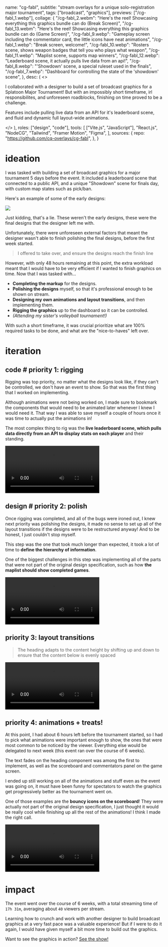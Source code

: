   name: "cg-fabl",
  subtitle: "stream overlays for a unique solo-registration major tournament",
  tags: ["broadcast", "graphics"],
  previews: ["/cg-fabl_1.webp"],
  collage: {
    "/cg-fabl_2.webm":
      "Here's the reel! Showcasing everything this graphics bundle can do (Break Screen)",
    "/cg-fabl_13.webm":
      "Here's the reel! Showcasing everything this graphics bundle can do (Game Screen)",
    "/cg-fabl_9.webp":
      "Gameplay screen including the commentator card, the little icons have neat animations",
    "/cg-fabl_1.webp": "Break screen, welcome!",
    "/cg-fabl_10.webp":
      "Rosters scene, shows weapon badges that tell you who plays what weapon",
    "/cg-fabl_11.webp": "Maplist scene, supports map winners",
    "/cg-fabl_12.webp":
      "Leaderboard scene, it actually pulls live data from an api!",
    "/cg-fabl_8.webp": "'Showdown' scene, a special ruleset used in the finals",
    "/cg-fabl_7.webp":
      "Dashboard for controlling the state of the 'showdown' scene",
  },
  desc: (
    <>
      <p>
        I collaborated with a designer to build a set of broadcast graphics for
        a Splatoon Major Tournament! But with an impossibly short timeframe, irl
        responsibilites, and unforeseen roadblocks, finishing on time proved to
        be a challenge.
      </p>
      <p>
        Features include pulling live data from an API for it's leaderboard
        scene, and fluid and dynamic full layout-wide animations.
      </p>
    </>
  ),
  roles: ["design", "code"],
  tools: [
    ["Vite.js", "JavaScript"],
    "React.js",
    "NodeCG",
    "Tailwind",
    "Framer Motion",
    "Figma",
  ],
  sources: {
    repo: "https://github.com/cq-overlays/cg-fabl",
  },
}

# ideation

I was tasked with building a set of broadcast graphics for a major tournament 5 days before the event. It included a leaderboard scene that connected to a public API, and a unique "Showdown" scene for finals day, with custom map states such as pick/ban.

Here's an example of some of the early designs:

![](/cg-fabl_3.webp)

Just kidding, that's a lie. These weren't the early designs, these were the final designs that the designer left me with.

Unfortunately, there were unforeseen external factors that meant the designer wasn't able to finish polishing the final designs, before the first week started.

> I offered to take over, and ensure the designs reach the finish line

However, with only 48 hours remaining at this point, the extra workload meant that I would have to be very efficient if I wanted to finish graphics on time. Now that I was tasked with...

- **Completing the markup** for the designs.
- **Polishing the designs** myself, so that it's professional enough to be shown on stream.
- **Designing my own animations and layout transitions**, and then implementing them.
- **Rigging the graphics** up to the dashboard so it can be controlled.
- _(Attending my sister's volleyball tournament!)_

With such a short timeframe, it was crucial prioritize what are 100% required tasks to be done, and what are the "nice-to-haves" left over.

# iteration

## code # priority 1: rigging

<Topic code>

Rigging was top priority, no matter what the designs look like, if they can't be controlled, we don't have an event to show. So that was the first thing that I worked on implementing.

Although animations were not being worked on, I made sure to bookmark the components that would need to be animated later whenever I knew I would need it. That way I was able to save myself a couple of hours once it was time to actually put the animations in!

The most complex thing to rig was the **live leaderboard scene, which pulls data directly from an API to display stats on each player** and their standing.

![The dashboard scene! Pulls live data directly from an API, also supports pagination](/cg-fabl_14.webm)

</Topic>

## design # priority 2: polish

<Topic design>

Once rigging was completed, and all of the bugs were ironed out, I knew next priority was polishing the designs, it made no sense to set up all of the layout transitions if the designs were to be restructured anyway! And to be honest, I just couldn't stop myself.

This step was the one that took much longer than expected, it took a lot of time to **define the hierarchy of information**.

One of the biggest challenges in this step was implementing all of the parts that were not part of the original design specification, such as how **the maplist should show completed games**.

![A before/after of the roster screen](/cg-fabl_6.webm)

</Topic>

## priority 3: layout transitions

> The heading adapts to the content height by shifting up and down to ensure that the content below is evenly spaced

![The text inside the heading component fades to showcase whatever is relevant for the active page](/cg-fabl_4.webm)

## priority 4: animations + treats!

At this point, I had about 6 hours left before the tournament started, so I had to pick what animations were important enough to show, the ones that were most common to be noticed by the viewer. Everything else would be delegated to next week (this event ran over the course of 6 weeks).

The text fades on the heading component was among the first to implement, as well as the scoreboard and commentators panel on the game screen.

I ended up still working on all of the animations and stuff even as the event was going on, it must have been funny for spectators to watch the graphics get progressively better as the tournament went on.

One of those examples are the **bouncy icons on the scoreboard**! They were actually not part of the original design specification, I just thought it would be really cool while finishing up all the rest of the animations! I think I made the right call.

![boing :D](/cg-fabl_5.webm)

# impact

The event went over the course of 6 weeks, with a total streaming time of `17h 31m`, averaging about `40` viewers per stream.

Learning how to crunch and work with another designer to build broadcast graphics at a very fast pace was a valuable experience! But if I were to do it again, I would have given myself a bit more time to build out the graphics.

Want to see the graphics in action? [See the show!](https://youtu.be/Kz5w3a8Z_tM?t=680)
